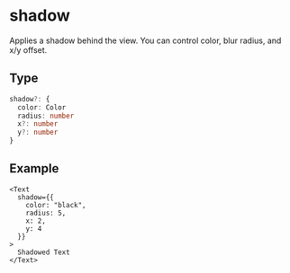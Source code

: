 # shadow 

Applies a shadow behind the view. You can control color, blur radius, and x/y offset.

## Type

```ts
shadow?: {
  color: Color
  radius: number
  x?: number
  y?: number
}
```

## Example

```tsx
<Text
  shadow={{
    color: "black",
    radius: 5,
    x: 2,
    y: 4
  }}
>
  Shadowed Text
</Text>
```
